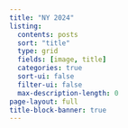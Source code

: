 ```yaml
---
title: "NY 2024"
listing:
  contents: posts
  sort: "title"
  type: grid
  fields: [image, title]
  categories: true
  sort-ui: false
  filter-ui: false
  max-description-length: 0
page-layout: full
title-block-banner: true
---
```

